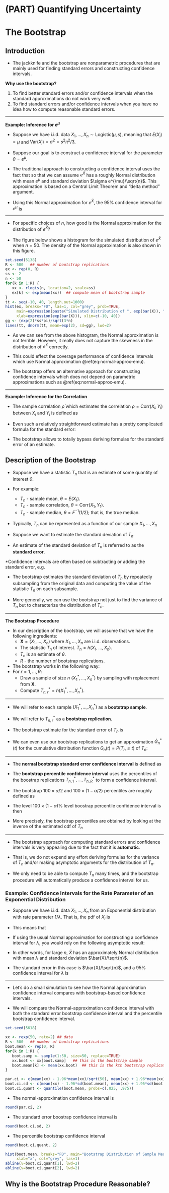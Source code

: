 # (PART) Quantifying Uncertainty {-} 

# The Bootstrap {#bootstrap-main}

## Introduction

* The jackknife and the bootstrap are nonparametric procedures that are mainly used for finding standard errors
and constructing confidence intervals.

**Why use the bootstrap?**

1. To find better standard errors and/or confidence intervals when the standard approximations do not work very well.
1. To find standard errors and/or confidence intervals when you have no idea how to compute reasonable standard errors.


---

**Example: Inference for $e^{\mu}$**

* Suppose we have i.i.d. data $X_{1}, \ldots, X_{n} \sim \textrm{Logistic}( \mu, s)$,
meaning that $E(X_{i}) = \mu$ and $\textrm{Var}(X_{i}) = \sigma^{2} = s^{2}\pi^{2}/3$.

* Suppose our goal is to construct a confidence interval for the parameter $\theta = e^{\mu}$.

* The traditional approach to constructing a confidence interval uses the fact that
\begin{equation}
\sqrt{n}\Big( e^{\bar{X}} - e^{\mu} \Big) \longrightarrow \textrm{Normal}(0, \sigma^{2}e^{2\mu}) \nonumber
\end{equation}
so that we can assume $e^{\bar{X}}$ has a roughly Normal distribution with mean $e^{\mu}$ 
and standard deviation $\sigma e^{\mu}/\sqrt{n}$. This approximation is based on 
a Central Limit Theorem and "delta method" argument.

* Using this Normal approximation for $e^{\bar{X}}$, the $95\%$ confidence interval for
$e^{\mu}$ is
\begin{equation}
\Big[ e^{\bar{X}} - 1.96 \times \frac{\hat{\sigma}e^{\bar{X}}}{\sqrt{n}},
e^{\bar{X}} + 1.96 \times \frac{\hat{\sigma}e^{\bar{X}}}{\sqrt{n}}
\Big]
(\#eq:normal-approx-emu)
\end{equation}

---

* For specific choices of $n$, how good is the Normal approximation for the distribution of $e^{\bar{X}}$?

* The figure below shows a histogram for the simulated distribution of $e^{\bar{X}}$ when $n=50$.
The density of the Normal approximation is also shown in this figure.

```r

set.seed(5138)
R <- 500   ## number of bootstrap replications
ex <- rep(0, R)
ss <- 2
n <- 50
for(k in 1:R) {
   xx <- rlogis(n, location=2, scale=ss)
   ex[k] <- exp(mean(xx))  ## compute mean of bootstrap sample
}
tt <- seq(-10, 40, length.out=1000)
hist(ex, breaks="FD", las=1, col="grey", prob=TRUE,
     main=expression(paste("Simulated Distribution of ", exp(bar(X)), " and its Normal approximation")),
     xlab=expression(exp(bar(X))), xlim=c(-10, 40))
gg <- (exp(2)*ss*pi)/sqrt(3*n)
lines(tt, dnorm(tt, mean=exp(2), sd=gg), lwd=2)
```

* As we can see from the above histogram, the Normal approximation is not terrible. However, 
it really does not capture the skewness in the distribution of $e^{\bar{X}}$ correctly.

* This could effect the coverage performance of confidence intervals which use
Normal approximation \@ref(eq:normal-approx-emu).

* The bootstrap offers an alternative approach for constructing confidence
intervals which does not depend on parametric approximations such as \@ref(eq:normal-approx-emu).


---

**Example: Inference for the Correlation**

* The sample correlation $\hat{\rho}$ which estimates the correlation $\rho = \textrm{Corr}(X_{i}, Y_{i})$
between $X_{i}$ and $Y_{i}$ is defined as
\begin{equation}
\hat{\rho} = \frac{\sum_{i=1}^{n}(X_{i} - \bar{X})(Y_{i} - \bar{Y})}{\sqrt{\sum_{i=1}^{n}(X_{i} - \bar{X})^{2}}\sqrt{\sum_{i=1}^{n}(Y_{i} - \bar{Y})}} \nonumber
\end{equation}

* Even such a relatively straightforward estimate has a pretty complicated formula for the standard error:

* The bootstrap allows to totally bypass deriving formulas for the standard error of an estimate. 


## Description of the Bootstrap

* Suppose we have a statistic $T_{n}$ that is an estimate of some quantity of interest $\theta$.

* For example:
    + $T_{n}$ - sample mean, $\theta = E(X_{1})$.
    + $T_{n}$ - sample correlation, $\theta = \textrm{Corr}(X_{1}, Y_{1})$.
    + $T_{n}$ - sample median, $\theta = F^{-1}(1/2)$; that is, the true median. 

* Typically, $T_{n}$ can be represented as a function of our sample $X_{1}, \ldots, X_{n}$
\begin{equation}
T_{n} = h\Big( X_{1}, \ldots, X_{n}   \Big)  \nonumber
\end{equation}

* Suppose we want to estimate the standard deviation of $T_{n}$. 

* An estimate of the standard deviation of $T_{n}$ is referred to as the **standard error**. 

*Confidence intervals are often based on subtracting or adding the standard error, 
e.g.
\begin{equation}
CI = T_{n} \pm z_{\alpha/2} \times \textrm{standard error}  \nonumber 
\end{equation}

* The bootstrap estimates the standard deviation of $T_{n}$ by repeatedly subsampling from 
the original data and computing the value of the statistic $T_{n}$ on each subsample. 

* More generally, we can use the bootstrap not just to find the variance of $T_{n}$
but to characterize the distribution of $T_{n}$.

---

**The Bootstrap Procedure**

* In our description of the bootstrap, we will assume that we have the following ingredients:
    + $\mathbf{X} = (X_{1}, \ldots, X_{n})$ where $X_{1}, \ldots, X_{n}$ are i.i.d. observations.
    + The statistic $T_{n}$ of interest. $T_{n} = h(X_{1}, \ldots, X_{n})$.
    + $T_{n}$ is an estimate of $\theta$.
    + $R$ - the number of bootstrap replications.

* The bootstrap works in the following way:
* For $r = 1, \ldots, R$:
    + Draw a sample of size $n$ $(X_{1}^{*}, \ldots, X_{n}^{*})$ by sampling with replacement from $\mathbf{X}$.
    + Compute $T_{n,r}^{*} = h(X_{1}^{*}, \ldots, X_{n}^{*})$. 

---

* We will refer to each sample $(X_{1}^{*}, \ldots, X_{n}^{*})$ as a **bootstrap sample**.

* We will refer to $T_{n,r}^{*}$ as a **bootstrap replication**.

* The bootstrap estimate for the standard error of $T_{n}$ is
\begin{equation}
se_{boot} = \Bigg[ \frac{1}{R-1} \sum_{r=1}^{R} \Big( T_{n,r}^{*} - \frac{1}{R} \sum_{r=1}^{R} T_{n,r}^{*} \Big)^{2} \Bigg]^{1/2} \nonumber
\end{equation}

* We can even use our bootstrap replications to get an approximation $\hat{G}_{n}^{*}(t)$ for the cumulative distribution function 
$G_{n}(t) = P(T_{n} \leq t)$ of $T_{n}$:
\begin{equation}
\hat{G}_{n}^{*}(t) = \frac{1}{R} \sum_{r=1}^{R} I\Big( T_{n,r}^{*} \leq t \Big) \nonumber
\end{equation}

---

* The **normal bootstrap standard error confidence interval** is defined as 
\begin{equation}
\Big[ T_{n} - z_{\alpha/2} se_{boot}, T_{n} + z_{\alpha/2}se_{boot} \Big] \nonumber
\end{equation}

* The **bootstrap percentile confidence interval** uses the percentiles of the
boostrap replications $T_{n,1}^{*}, \ldots, T_{n,R}^{*}$ to form a confidence interval.

* The bootstrap $100 \times \alpha/2$ and $100 \times (1 - \alpha/2)$ percentiles are roughly defined as
\begin{eqnarray}
T_{[\alpha/2]}^{boot} &=& \textrm{the point } t^{*} \textrm{ such that } 100\alpha/2 \textrm{ of the bootstrap replications are less than } t^{*} \nonumber \\
T_{1 - [\alpha/2]}^{boot} &=& \textrm{the point } t^{*} \textrm{ such that } 100\alpha/2 \textrm{ of the bootstrap replications are less than } t^{*} \nonumber 
\end{eqnarray}

* The level $100 \times (1 - \alpha) \%$ level boostrap percentile confidence interval 
is then
\begin{equation}
\Big[ T_{[\alpha/2]}^{boot}, T_{[1 - \alpha/2]}^{boot} \Big]  \nonumber
\end{equation}

* More precisely, the bootstrap percentiles are obtained by looking at the inverse of the estimated cdf of $T_{n}$
\begin{equation}
T_{[\alpha/2]}^{boot} = \hat{G}_{n}^{*, -1}(\alpha/2)  \qquad  T_{[1 - \alpha/2]}^{boot} = \hat{G}_{n}^{*, -1}(1 - \alpha/2) \nonumber
\end{equation}

---

* The bootstrap approach for computing standard errors and confidence intervals
is very appealing due to the fact that it is **automatic**.

* That is, we do not expend any effort deriving formulas for the variance of $T_{n}$
and/or making asymptotic arguments for the distribution of $T_{n}$.

* We only need to be able to compute $T_{n}$ many times, and the bootstrap procedure
will automatically produce a confidence interval for us.


### Example: Confidence Intervals for the Rate Parameter of an Exponential Distribution

* Suppose we have i.i.d. data $X_{1}, \ldots, X_{n}$ from an Exponential distribution with rate parameter $1/\lambda$.
That is, the pdf of $X_{i}$ is
\begin{equation}
f(x)
= \begin{cases}
\frac{1}{\lambda}e^{-x/\lambda} & \text{  if  }  x > 0 \nonumber \\
0  & \text{ otherwise }
\end{cases}
\end{equation}

* This means that 
\begin{equation}
E( X_{i} )  = \lambda \quad \textrm{ and } \quad \textrm{Var}( X_{i} ) = \lambda^{2} \nonumber
\end{equation}

* If using the usual Normal approximation for constructing a confidence interval for $\lambda$, you would
rely on the following asymptotic result:
\begin{equation}
\frac{\sqrt{n}(\bar{X} - \lambda)}{ \bar{X} }  \longrightarrow \textrm{Normal}(0, 1) \nonumber
\end{equation}

* In other words, for large $n$, $\bar{X}$ has an approximately Normal distribution with mean $\lambda$
and standard deviation $\bar{X}/\sqrt{n}$.


* The standard error in this case is $\bar{X}/\sqrt{n}$, and a $95\%$ confidence interval for $\lambda$ is 
\begin{equation}
\Bigg[ \bar{X} - 1.96 \times \frac{\bar{X}}{\sqrt{n}}, \bar{X} + 1.96 \times \frac{\bar{X}}{\sqrt{n}} \Bigg] \nonumber
\end{equation}

---

* Let's do a small simulation to see how the Normal approximation confidence interval compares with
bootstrap-based confidence intervals.

* We will compare the Normal-approximation confidence interval with both the standard error bootstrap
confidence interval and the percentile bootstrap confidence interval. 

```r
set.seed(5618)
```

```r
xx <- rexp(50, rate=2) ## data
R <- 500   ## number of bootstrap replications
boot.mean <- rep(0, R)
for(k in 1:R) {
   boot.samp <- sample(1:50, size=50, replace=TRUE)
   xx.boot <- xx[boot.samp]   ## this is the bootstrap sample
   boot.mean[k] <- mean(xx.boot)  ## this is the kth bootstrap replication
}
```

```r
par.ci <- c(mean(xx) - 1.96*mean(xx)/sqrt(50), mean(xx) + 1.96*mean(xx)/sqrt(50))
boot.ci.sd <- c(mean(xx) - 1.96*sd(boot.mean), mean(xx) + 1.96*sd(boot.mean))
boot.ci.quant <- quantile(boot.mean, probs=c(.025, .975))
```

* The normal-approximation confidence interval is
```r
round(par.ci, 2)
```
* The standard error boostrap confidence interval is
```r
round(boot.ci.sd, 2)
```
* The percentile bootstrap confidence interval
```r
round(boot.ci.quant, 2)
```

```r
hist(boot.mean, breaks="FD", main="Bootstrap Distribution of Sample Mean", 
     xlab="x", col="grey", las=1)
abline(v=boot.ci.quant[1], lwd=2)
abline(v=boot.ci.quant[2], lwd=2)
```

## Why is the Bootstrap Procedure Reasonable?




